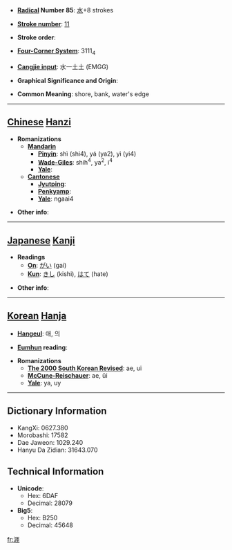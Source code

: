 * '''[[Wiktionary:Chinese radical index| Radical]] Number 85''': [[Wiktionary:Chinese radical index 水|水]]+8 strokes

* '''[[Wiktionary:Chinese total strokes index|Stroke number]]''': [[Wiktionary:Chinese total strokes index 11|11]]

* '''Stroke order''': 

* '''[[Wiktionary:Chinese four corner index|Four-Corner System]]''': 3111<sub>4</sub>

* '''[[Wiktionary:Chinese Cangjie index|Cangjie input]]''': 水一土土 (EMGG)

* '''Graphical Significance and Origin''': 

* '''Common Meaning''': shore, bank, water's edge

----

== [[Chinese]] [[Hanzi]] ==

* '''Romanizations'''
** '''[[Mandarin]]'''
*** '''[[Pinyin]]''': shì (shi4), yá (ya2), yì (yi4)
*** '''[[Wade-Giles]]''': shih<sup>4</sup>, ya<sup>2</sup>, i<sup>4</sup>
*** '''[[Yale]]''': 
** '''[[Cantonese]]'''
*** '''[[Jyutping]]''':
*** '''[[Penkyamp]]''': 
*** '''[[Yale]]''': ngaai4

* '''Other info''': 

----

== [[Japanese]] [[Kanji]] ==

* '''Readings'''
** '''[[On]]''': [[がい]] (gai)
** '''[[Kun]]''': [[きし]] (kishi), [[はて]] (hate)

* '''Other info''':  

----

== [[Korean]] [[Hanja]] ==

* '''[[Hangeul]]''': 애, 의

* '''[[Eumhun]] reading''': 

* '''Romanizations'''
** '''[[The 2000 South Korean Revised Romanization|The 2000 South Korean Revised]]''': ae, ui
** '''[[McCune-Reischauer]]''': ae, ŭi
** '''[[Yale]]''': ya, uy

----

== Dictionary Information ==

* KangXi: 0627.380
* Morobashi: 17582
* Dae Jaweon: 1029.240
* Hanyu Da Zidian: 31643.070

== Technical Information ==

* '''Unicode''':
** Hex: 6DAF
** Decimal: 28079
* '''Big5''':
** Hex: B250
** Decimal: 45648

[[fr:涯]]